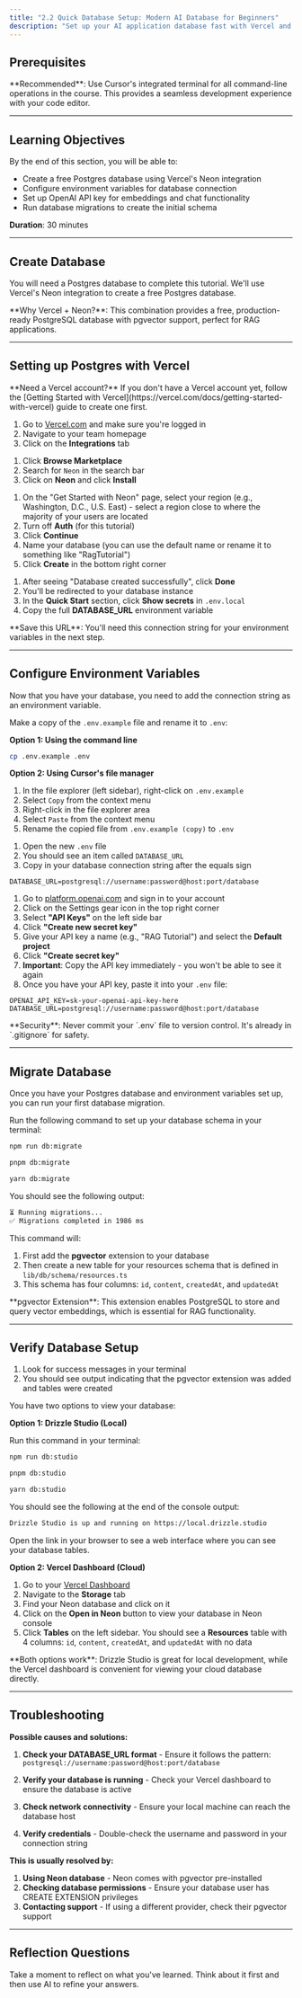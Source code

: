 ```yaml
---
title: "2.2 Quick Database Setup: Modern AI Database for Beginners"
description: "Set up your AI application database fast with Vercel and Neon. Configure PostgreSQL with vector support for AI applications in minutes. No database experience required."
---
```



## Prerequisites

<Info>
  **Recommended**: Use Cursor's integrated terminal for all command-line
  operations in the course. This provides a seamless development experience with
  your code editor.
</Info>

<CursorTerminal />

---

## Learning Objectives

By the end of this section, you will be able to:

- Create a free Postgres database using Vercel's Neon integration
- Configure environment variables for database connection
- Set up OpenAI API key for embeddings and chat functionality
- Run database migrations to create the initial schema

<Callout>**Duration**: 30 minutes</Callout>

---

## Create Database

You will need a Postgres database to complete this tutorial. We'll use Vercel's Neon integration to create a free Postgres database.

<Info>
  **Why Vercel + Neon?**: This combination provides a free, production-ready
  PostgreSQL database with pgvector support, perfect for RAG applications.
</Info>

---

## Setting up Postgres with Vercel

<Info>
  **Need a Vercel account?** If you don't have a Vercel account yet, follow the
  [Getting Started with
  Vercel](https://vercel.com/docs/getting-started-with-vercel) guide to create
  one first.
</Info>

<Steps>

<Step title="Navigate to Vercel">

1. Go to [Vercel.com](https://vercel.com) and make sure you're logged in
2. Navigate to your team homepage
3. Click on the **Integrations** tab

</Step>

<Step title="Browse the Marketplace">

1. Click **Browse Marketplace**
2. Search for `Neon` in the search bar
3. Click on **Neon** and click **Install**

</Step>

<Step title="Create Database">

1. On the "Get Started with Neon" page, select your region (e.g., Washington, D.C., U.S. East) - select a region close to where the majority of your users are located
2. Turn off **Auth** (for this tutorial)
3. Click **Continue**
4. Name your database (you can use the default name or rename it to something like "RagTutorial")
5. Click **Create** in the bottom right corner

</Step>

<Step title="Get Connection String">

1. After seeing "Database created successfully", click **Done**
2. You'll be redirected to your database instance
3. In the **Quick Start** section, click **Show secrets** in `.env.local`
4. Copy the full **DATABASE_URL** environment variable

<Info>
  **Save this URL**: You'll need this connection string for your environment
  variables in the next step.
</Info>

</Step>

</Steps>

---

## Configure Environment Variables

Now that you have your database, you need to add the connection string as an environment variable.

<Steps>

<Step title="Create Environment File">

Make a copy of the `.env.example` file and rename it to `.env`:

**Option 1: Using the command line**

```bash Terminal
cp .env.example .env
```

**Option 2: Using Cursor's file manager**

1. In the file explorer (left sidebar), right-click on `.env.example`
2. Select `Copy` from the context menu
3. Right-click in the file explorer area
4. Select `Paste` from the context menu
5. Rename the copied file from `.env.example (copy)` to `.env`

</Step>

<Step title="Configure Database URL">

1. Open the new `.env` file
2. You should see an item called `DATABASE_URL`
3. Copy in your database connection string after the equals sign

```env .env
DATABASE_URL=postgresql://username:password@host:port/database
```

</Step>

<Step title="Add OpenAI API Key">

1. Go to [platform.openai.com](https://platform.openai.com) and sign in to your account
2. Click on the Settings gear icon <Icon icon="settings" /> in the top right corner
3. Select **"API Keys"** on the left side bar
4. Click **"Create new secret key"**
5. Give your API key a name (e.g., "RAG Tutorial") and select the **Default project**
6. Click **"Create secret key"**
7. **Important**: Copy the API key immediately - you won't be able to see it again
8. Once you have your API key, paste it into your `.env` file:

```env .env
OPENAI_API_KEY=sk-your-openai-api-key-here
DATABASE_URL=postgresql://username:password@host:port/database
```

</Step>

</Steps>

<Warning>
  **Security**: Never commit your `.env` file to version control. It's already
  in `.gitignore` for safety.
</Warning>

---

## Migrate Database

Once you have your Postgres database and environment variables set up, you can run your first database migration.

<Steps>

<Step title="Run Migration">

Run the following command to set up your database schema in your terminal:

<CodeGroup>

```bash npm
npm run db:migrate
```

```bash pnpm
pnpm db:migrate
```

```bash yarn
yarn db:migrate
```

</CodeGroup>

You should see the following output:

```bash Terminal
⏳ Running migrations...
✅ Migrations completed in 1986 ms

```

</Step>

<Step title="What Happens">

This command will:

1. First add the **pgvector** extension to your database
2. Then create a new table for your resources schema that is defined in `lib/db/schema/resources.ts`
3. This schema has four columns: `id`, `content`, `createdAt`, and `updatedAt`

</Step>

</Steps>

<Info>
  **pgvector Extension**: This extension enables PostgreSQL to store and query
  vector embeddings, which is essential for RAG functionality.
</Info>

---

## Verify Database Setup

<Steps>

<Step title="Check Migration Success">

1. Look for success messages in your terminal
2. You should see output indicating that the pgvector extension was added and tables were created

</Step>

<Step title="Optional: View Database">

You have two options to view your database:

**Option 1: Drizzle Studio (Local)**

Run this command in your terminal:

<CodeGroup>

```bash npm
npm run db:studio
```

```bash pnpm
pnpm db:studio
```

```bash yarn
yarn db:studio
```

</CodeGroup>

You should see the following at the end of the console output:

```bash Terminal
Drizzle Studio is up and running on https://local.drizzle.studio

```

Open the link in your browser to see a web interface where you can see your database tables.

**Option 2: Vercel Dashboard (Cloud)**

1. Go to your [Vercel Dashboard](https://vercel.com/dashboard)
2. Navigate to the **Storage** tab
3. Find your Neon database and click on it
4. Click on the **Open in Neon** button to view your database in Neon console
5. Click **Tables** on the left sidebar. You should see a **Resources** table with 4 columns: `id`, `content`, `createdAt`, and `updatedAt` with no data

<Info>
  **Both options work**: Drizzle Studio is great for local development, while
  the Vercel dashboard is convenient for viewing your cloud database directly.
</Info>

</Step>

</Steps>

---

## Troubleshooting

<AccordionGroup>

<Accordion title="Migration fails with connection errors">

**Possible causes and solutions:**

1. **Check your DATABASE_URL format** - Ensure it follows the pattern: `postgresql://username:password@host:port/database`

2. **Verify your database is running** - Check your Vercel dashboard to ensure the database is active

3. **Check network connectivity** - Ensure your local machine can reach the database host

4. **Verify credentials** - Double-check the username and password in your connection string

</Accordion>

<Accordion title="pgvector extension fails to install">

**This is usually resolved by:**

1. **Using Neon database** - Neon comes with pgvector pre-installed
2. **Checking database permissions** - Ensure your database user has CREATE EXTENSION privileges
3. **Contacting support** - If using a different provider, check their pgvector support

</Accordion>

</AccordionGroup>

---

## Reflection Questions

Take a moment to reflect on what you've learned. Think about it first and then use AI to refine your answers.

<AIPromptReflection
  question="Why is a cloud database beneficial for this tutorial? Consider accessibility, scalability, and pgvector support, as well as deployment and collaboration."
  chatgptButtonText="Ask ChatGPT"
  claudeButtonText="Ask Claude"
  cardTitle="Cloud Database"
/>

<AIPromptReflection
  question="What role does the pgvector extension play in RAG applications? Consider vector storage and similarity search capabilities, as well as performance and functionality."
  chatgptButtonText="Ask ChatGPT"
  claudeButtonText="Ask Claude"
  cardTitle="pgvector Extension"
/>

<AIPromptReflection
  question="How do environment variables help with security and configuration? Consider credential management and deployment flexibility, as well as development vs production environments."
  chatgptButtonText="Ask ChatGPT"
  claudeButtonText="Ask Claude"
  cardTitle="Environment Variables"
/>
